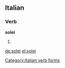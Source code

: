 ==Italian==

===Verb===
'''solei'''

# {{form of|[[first-person|First-person]] [[singular]] [[past historic]]|[[solere#Italian|solere]]|lang=Italian}}

[[Category:Italian verb forms]]

[[de:solei]]
[[el:solei]]